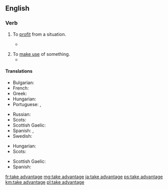 {{also|Appendix:Collocations of do, have, make, and take}}
==English==

===Verb===
{{head|en|verb}}

# {{lb|en|intransitive}} To [[profit]] from a situation.
#* {{quote-journal|date=December 27, 2011|author=Mike Henson|work=BBC Sport
|title=[http://news.bbc.co.uk/sport1/hi/football/16260392.stm Norwich 0-2 Tottenham]
|passage=The trip to Carrow Road was a chance for Harry Redknapp's side to '''take advantage''' after their two closest London rivals and leaders Manchester City failed to take maximum points from Premier League clashes in the last two days.}}
#: {{ux|en|She '''took advantage''' of the economic crisis to exchange some money.}}
# To [[make use]] of something.
#* {{quote-magazine|year=2013|month=May-June|author=[http://www.americanscientist.org/authors/detail/william-e-conner-1 William E. Conner]
|title=[http://www.americanscientist.org/issues/feature/2013/3/an-acoustic-arms-race An Acoustic Arms Race]
|volume=101|issue=3|page=206-7|magazine={{w|American Scientist}}
|passage=Nonetheless, some insect prey '''take advantage''' of clutter by hiding in it. Earless ghost swift moths become “invisible” to echolocating bats by forming mating clusters close (less than half a meter) above vegetation and effectively blending into the clutter of echoes that the bat receives from the leaves and stems around them.}}

====Translations====
{{trans-top|profit from a situation}}
* Bulgarian: {{t|bg|извличам изгода}}
* French: {{t+|fr|tirer profit}}
* Greek: {{t+|el|επωφελούμαι}}
* Hungarian: {{t+|hu|kihasznál}}
* Portuguese: {{t+|pt|aproveitar}}, {{t|pt|[[tirar]] [[proveito]]}}
{{trans-mid}}
* Russian: {{t|ru|получа́ть при́быль}}
* Scots: {{t|sco|tak the guid o}}
* Scottish Gaelic: {{t|gd|gabh brath}}
* Spanish: {{t+|es|aprovechar}}, {{t+|es|aprovecharse}}
* Swedish: {{t|sv|dra nytta}}
{{trans-bottom}}

{{trans-top|make use of something}}
* Hungarian: {{t+|hu|hasznosít}}
* Scots: {{t|sco|tak the guid o}}
{{trans-mid}}
* Scottish Gaelic: {{t|gd|gabh brath}}
* Spanish: {{t+|es|aprovecharse}}
{{trans-bottom}}

[[fr:take advantage]]
[[mg:take advantage]]
[[ja:take advantage]]
[[ps:take advantage]]
[[km:take advantage]]
[[pl:take advantage]]